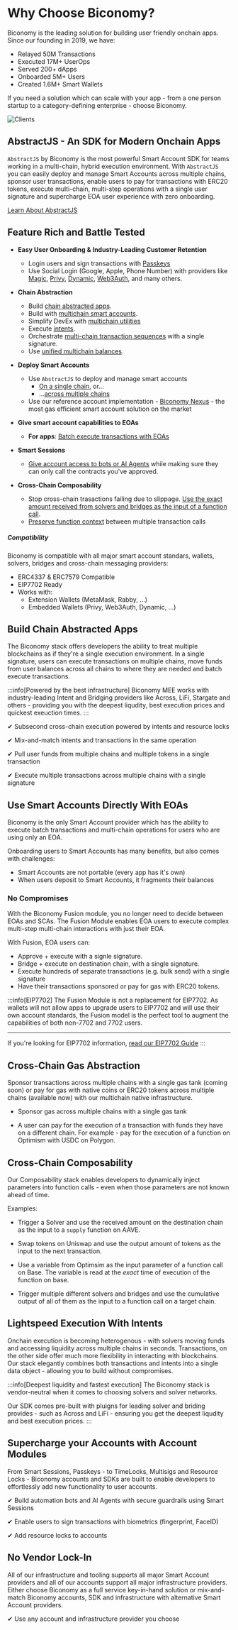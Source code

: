 
# Why Choose Biconomy?

Biconomy is the leading solution for building user friendly onchain
apps. Since our founding in 2019, we have:

- Relayed 50M Transactions
- Executed 17M+ UserOps
- Served 200+ dApps
- Onboarded 5M+ Users
- Created 1.6M+ Smart Wallets

If you need a solution which can scale with your app - from a one person startup 
to a category-defining enterprise - choose Biconomy.

![Clients](https://i.imgur.com/ZBMC59B.png)

## AbstractJS - An SDK for Modern Onchain Apps

`AbstractJS` by Biconomy is the most powerful Smart Account SDK for teams working in a multi-chain,
hybrid execution environment. With `AbstractJS` you can easily deploy and manage Smart Accounts across
multiple chains, sponsor user transactions, enable users to pay for transactions with ERC20 tokens, 
execute multi-chain, multi-step operations with a single user signature and supercharge EOA user experience 
with zero onboarding.

[Learn About AbstractJS](/abstractjs)

## Feature Rich and Battle Tested

* **Easy User Onboarding & Industry-Leading Customer Retention**
  * Login users and sign transactions with [Passkeys](/legacy/modules/validators/passkey) 
  * Use Social Login (Google, Apple, Phone Number) with providers like [Magic](/legacy/tutorials/signers/magic),
   [Privy](/legacy/tutorials/signers/privy), [Dynamic](/legacy/tutorials/signers/dynamic), 
   [Web3Auth](/legacy/tutorials/signers/magic), and many others.

* **Chain Abstraction**
  * Build [chain abstracted apps](/mee/tutorials/build-chainabstracted-app).
  * Build with [multichain smart accounts](/tutorials/manage-multichain-sca).
  * Simplify DevEx with [multichain utilities]()
  * Execute [intents]().
  * Orchestrate [multi-chain transaction sequences](/mee/tutorials/multichain-transaction-sequence) with a single signature.
  * Use [unified multichain balances](/mee/tuturials/use-unified-balance).

* **Deploy Smart Accounts**
  * Use `AbstractJS` to deploy and manage smart accounts
    * [On a single chain](), or...
    * ...[across multiple chains](/mee/tutorials/manage-multichain-sca)
  * Use our reference account implementation - [Biconomy Nexus]() - the most gas efficient smart account solution on the market

* **Give smart account capabilities to EOAs**
  * **For apps**: [Batch execute transactions with EOAs](/mee/fusion)

* **Smart Sessions**
  * [Give account access to bots or AI Agents]() while making sure they can
  only call the contracts you've approved.

* **Cross-Chain Composability**
  * Stop cross-chain trasactions failing due to slippage. [Use the exact
  amount received from solvers and bridges as the input of a function call]().
  * [Preserve function context]() between multiple transaction calls

##### Compatibility

Biconomy is compatible with all major smart account standars, wallets, 
solvers, bridges and cross-chain messaging providers:

- ERC4337 & ERC7579 Compatible
- EIP7702 Ready
- Works with:
  - Extension Wallets (MetaMask, Rabby, ...)
  - Embedded Wallets
(Privy, Web3Auth, Dynamic, ...)

####


## Build Chain Abstracted Apps

The Biconomy stack offers developers the ability to treat multiple blockchains as if
they're a single execution environment. In a single signature, users can execute transactions
on multiple chains, move funds from user balances across all chains to where they are needed and
batch execute transactions.

:::info[Powered by the best infrastructure]
Biconomy MEE works with industry-leading Intent and Bridging providers like Across, LiFi, Stargate
and others - providing you with the deepest liqudity, best execution prices and quickest exeuction times.
:::

✔ Subsecond cross-chain execution powered by intents and resource locks

✔ Mix-and-match intents and transactions in the same operation

✔ Pull user funds from multiple chains and multiple tokens in a single transaction

✔ Execute multiple transactions across multiple chains with a single signature

## Use Smart Accounts Directly With EOAs

Biconomy is the only Smart Account provider which has the ability to execute batch
transactions and multi-chain operations for users who are using only an EOA.

Onboarding users to Smart Accounts has many benefits, but also comes with challenges:

- Smart Accounts are not portable (every app has it's own)
- When users deposit to Smart Accounts, it fragments their balances

### No Compromises

With the Biconomy Fusion module, you no longer need to decide between EOAs
and SCAs. The Fusion Module enables EOA users to execute complex multi-step
multi-chain interactions with just their EOA.

With Fusion, EOA users can:
- Approve + execute with a signle signature.
- Bridge + execute on destination chain, with a single signature.
- Execute hundreds of separate transactions (e.g. bulk send) with a single signature
- Have their transactions sponsored or pay for gas with ERC20 tokens.


:::info[EIP7702]
The Fusion Module is not a replacement for EIP7702. As wallets will not allow
apps to upgrade users to EIP7702 and will use their own account standards, the 
Fusion model is the perfect tool to augment the capabilities of both non-7702 and
7702 users.

---

If you're looking for EIP7702 information, [read our EIP7702 Guide](/eip7702/wallet-guide)
:::

## Cross-Chain Gas Abstraction 

Sponsor transactions across multiple chains with a single gas tank (coming soon) or pay for gas
with native coins or ERC20 tokens across multiple chains (available now) with our multichain native
infrastructure.

- Sponsor gas across multiple chains with a single gas tank

- A user can pay for the execution of a transaction with funds they have on a different chain. 
For example - pay for the execution of a function on Optimism with USDC on Polygon.


## Cross-Chain Composability

Our Composability stack enables developers to dynamically inject parameters
into function calls - even when those parameters are not known ahead of time.

Examples:

- Trigger a Solver and use the received amount on the destination chain
as the input to a `supply` function on AAVE.

- Swap tokens on Uniswap and use the output amount of tokens as the input
to the next transaction.

- Use a variable from Optimsim as the input parameter of a function call
on Base. The variable is read at the _exact_ time of execution of the function
on base.

- Trigger multiple different solvers and bridges and use the cumulative output
of all of them as the input to a function call on a target chain.


## Lightspeed Execution With Intents

Onchain execution is becoming heterogenous - with solvers moving funds and accessing liquidity
across multiple chains in seconds. Transactions, on the other side offer much more flexibility in
interacting with blockchains. Our stack elegantly combines both transactions and intents into a single
data object - allowing you to build without compromises.

:::info[Deepest liquidity and fastest execution]
The Biconomy stack is vendor-neutral when it comes to choosing solvers and solver networks. 

Our SDK
comes pre-built with pluigns for leading solver and briding provides - such as Across and LiFi - ensuring
you get the deepest liqudity and best execution prices.
:::

## Supercharge your Accounts with Account Modules

From Smart Sessions, Passkeys - to TimeLocks, Multisigs and Resource Locks - Biconomy accounts
and SDKs are built to enable developers to effortlessly add new functionality to user accounts.

✔ Build automation bots and AI Agents with secure guardrails using Smart Sessions

✔ Enable users to sign transactions with biometrics (fingerprint, FaceID)

✔ Add resource locks to accounts


## No Vendor Lock-In

All of our infrastructure and tooling supports all major Smart Account providers and all of our 
accounts support all major infrastructure providers. Either choose Biconomy as a full service 
key-in-hand solution or mix-and-match Biconomy accounts, SDK and infrastructure with alternative
Smart Account providers.

✔ Use any account and infrastructure provider you choose

